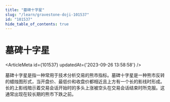 ```yaml
---
title: "墓碑十字星"
slug: "/learn/gravestone-doji-101537"
id: "101537"
hide_table_of_contents: true
---
```



# 墓碑十字星

<ArticleMeta id={101537} updatedAt={'2023-09-26 13:58:58'} />
<div className='border-solid border-b border-t-0 my-4 border-[var(--ifm-color-gray-300)]' />

墓碑十字星是指一种常用于技术分析交易的熊市指标。墓碑十字星是一种熊市反转的蜡烛图形式，当开盘价、最低价和收盘价都相近且上方有一个长的影线时形成。长的上影线暗示着交易会话开始时的多头上涨被空头在交易会话结束时所克服。这通常出现在较长期的熊市下跌之前。
